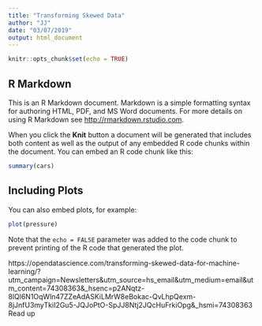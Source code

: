 ```yaml
---
title: "Transforming Skewed Data"
author: "JJ"
date: "03/07/2019"
output: html_document
---
```


```r
knitr::opts_chunk$set(echo = TRUE)
```

## R Markdown

This is an R Markdown document. Markdown is a simple formatting syntax for authoring HTML, PDF, and MS Word documents. For more details on using R Markdown see <http://rmarkdown.rstudio.com>.

When you click the **Knit** button a document will be generated that includes both content as well as the output of any embedded R code chunks within the document. You can embed an R code chunk like this:

```r
summary(cars)
```

## Including Plots

You can also embed plots, for example:

```r
plot(pressure)
```

Note that the `echo = FALSE` parameter was added to the code chunk to prevent printing of the R code that generated the plot.



https://opendatascience.com/transforming-skewed-data-for-machine-learning/?utm_campaign=Newsletters&utm_source=hs_email&utm_medium=email&utm_content=74308363&_hsenc=p2ANqtz-8lQl6N1OqWln47ZZeAdASKiLMrW8eBokac-QvLhpQexm-8jJnfU3myTkiI2Gu5-JQJoPtO-SpJJ8Ntj2JQcHuFrkiOpg&_hsmi=74308363
Read up
```r

```

